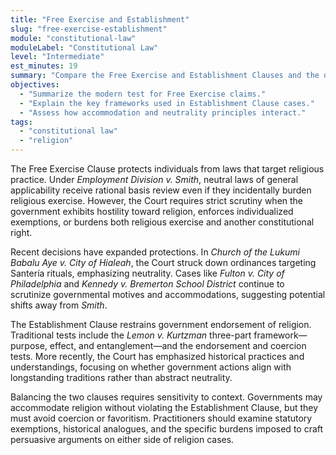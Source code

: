 ```yaml
---
title: "Free Exercise and Establishment"
slug: "free-exercise-establishment"
module: "constitutional-law"
moduleLabel: "Constitutional Law"
level: "Intermediate"
est_minutes: 19
summary: "Compare the Free Exercise and Establishment Clauses and the doctrines that mediate religion-government interactions."
objectives:
  - "Summarize the modern test for Free Exercise claims."
  - "Explain the key frameworks used in Establishment Clause cases."
  - "Assess how accommodation and neutrality principles interact."
tags:
  - "constitutional law"
  - "religion"
---
```


The Free Exercise Clause protects individuals from laws that target religious practice. Under *Employment Division v. Smith*, neutral laws of general applicability receive rational basis review even if they incidentally burden religious exercise. However, the Court requires strict scrutiny when the government exhibits hostility toward religion, enforces individualized exemptions, or burdens both religious exercise and another constitutional right.

Recent decisions have expanded protections. In *Church of the Lukumi Babalu Aye v. City of Hialeah*, the Court struck down ordinances targeting Santería rituals, emphasizing neutrality. Cases like *Fulton v. City of Philadelphia* and *Kennedy v. Bremerton School District* continue to scrutinize governmental motives and accommodations, suggesting potential shifts away from *Smith*.

The Establishment Clause restrains government endorsement of religion. Traditional tests include the *Lemon v. Kurtzman* three-part framework—purpose, effect, and entanglement—and the endorsement and coercion tests. More recently, the Court has emphasized historical practices and understandings, focusing on whether government actions align with longstanding traditions rather than abstract neutrality.

Balancing the two clauses requires sensitivity to context. Governments may accommodate religion without violating the Establishment Clause, but they must avoid coercion or favoritism. Practitioners should examine statutory exemptions, historical analogues, and the specific burdens imposed to craft persuasive arguments on either side of religion cases.
